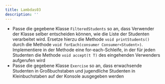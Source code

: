 ```yaml
---
title: Lambdas03
description: ''
---
```



- Passe die gegebene Klasse `FilteredStudents` so an, dass Verwender der Klasse
  selber entscheiden können, wie die Liste der Studenten verarbeitet wird.
  Ersetze hierzu die Methode `void printStudents()` durch die Methode
  `void forEach(consumer Consumer<Student>)`. Implementiere in der Methode eine
  for-each-Schleife, in der für jeden Studenten die Methode `void accept(t T)`
  des eingehenden Verwenders aufgerufen wird
- Passe die gegebene Klasse `Exercise` so an, dass erwachsende Studenten in
  Großbuchstaben und jugendliche Studenten in Kleinbuchstaben auf der Konsole
  ausgegeben werden

<Exercise pullRequest="69" branchSuffix="lambdas/03" />
